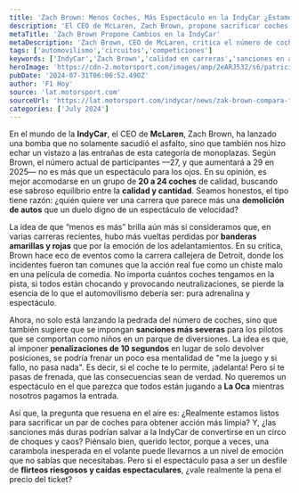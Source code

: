 ```yaml
---
title: 'Zach Brown: Menos Coches, Más Espectáculo en la IndyCar ¿Estamos Listos?'
description: 'El CEO de McLaren, Zach Brown, propone sacrificar coches para mejorar la emoción y calidad en la IndyCar. ¿Estamos listos para este cambio en las carreras?'
metaTitle: 'Zach Brown Propone Cambios en la IndyCar'
metaDescription: 'Zach Brown, CEO de McLaren, critica el número de coches en la IndyCar y sugiere sanciones para mejorar la calidad del espectáculo. ¿Te atreves a opinar?'
tags: ['automovilismo','circuitos','competiciones']
keywords: ['IndyCar','Zach Brown','calidad en carreras','sanciones en automovilismo','menos es más']
heroImage: 'https://cdn-2.motorsport.com/images/amp/2eARJ532/s6/patricio-o-ward-arrow-mclaren-.jpg'
pubDate: '2024-07-31T06:06:52.490Z'
author: 'F1 Hoy'
source: 'lat.motorsport.com'
sourceUrl: 'https://lat.motorsport.com/indycar/news/zak-brown-compara-f1-indycar-carreras-mas-calidad/10640628/?utm_source=RSS&utm_medium=referral&utm_campaign=RSS-F1&utm_term=News&utm_content=lat'
categories: ['July 2024']
---
```

En el mundo de la **IndyCar**, el CEO de **McLaren**, Zach Brown, ha lanzado una bomba que no solamente sacudió el asfalto, sino que también nos hizo echar un vistazo a las entrañas de esta categoría de monoplazas. Según Brown, el número actual de participantes —27, y que aumentará a 29 en 2025— no es más que un espectáculo para los ojos. En su opinión, es mejor acomodarse en un grupo de **20 a 24 coches** de calidad, buscando ese sabroso equilibrio entre la **calidad y cantidad**. Seamos honestos, el tipo tiene razón: ¿quién quiere ver una carrera que parece más una **demolición de autos** que un duelo digno de un espectáculo de velocidad?

La idea de que “menos es más” brilla aún más si consideramos que, en varias carreras recientes, hubo más vueltas perdidas por **banderas amarillas y rojas** que por la emoción de los adelantamientos. En su crítica, Brown hace eco de eventos como la carrera callejera de Detroit, donde los incidentes fueron tan comunes que la acción real fue como un chiste malo en una película de comedia. No importa cuántos coches tengamos en la pista, si todos están chocando y provocando neutralizaciones, se pierde la esencia de lo que el automovilismo debería ser: pura adrenalina y espectáculo.

Ahora, no solo está lanzando la pedrada del número de coches, sino que también sugiere que se impongan **sanciones más severas** para los pilotos que se comportan como niños en un parque de diversiones. La idea es que, al imponer **penalizaciones de 10 segundos** en lugar de solo devolver posiciones, se podría frenar un poco esa mentalidad de "me la juego y si fallo, no pasa nada". Es decir, si el coche te lo permite, ¡adelanta! Pero si te pasas de frenada, que las consecuencias sean de verdad. No queremos un espectáculo en el que parezca que todos están jugando a **La Oca** mientras nosotros pagamos la entrada.

Así que, la pregunta que resuena en el aire es: ¿Realmente estamos listos para sacrificar un par de coches para obtener acción más limpia? Y, ¿las sanciones más duras podrían salvar a la IndyCar de convertirse en un circo de choques y caos? Piénsalo bien, querido lector, porque a veces, una carambola inesperada en el volante puede llevarnos a un nivel de emoción que no sabías que necesitabas. Pero si el espectáculo pasa a ser un desfile de **flirteos riesgosos y caídas espectaculares**, ¿vale realmente la pena el precio del ticket?


